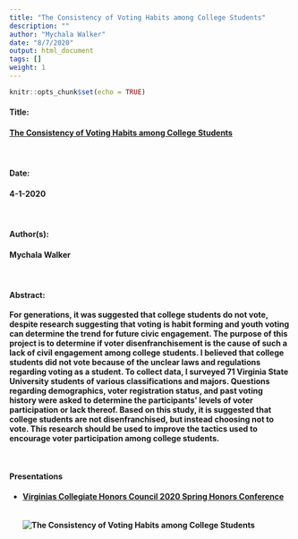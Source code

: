 ```yaml
---
title: "The Consistency of Voting Habits among College Students"
description: ""
author: "Mychala Walker"
date: "8/7/2020"
output: html_document
tags: []
weight: 1
---
```


```r
knitr::opts_chunk$set(echo = TRUE)
```

#### <b> Title: <br>
#### [The Consistency of Voting Habits among College Students](https://digitalcommons.odu.edu/cgi/viewcontent.cgi?article=1272&context=vchc-conference) <br>

<br>

#### <b> Date: <br>
#### 4-1-2020 <br>

<br>

#### <b> Author(s): <br>
#### Mychala Walker <br>

<br>

#### <b> Abstract: <br>
For generations, it was suggested that college students do not vote, despite research suggesting that voting is habit forming and youth voting can determine the trend for future civic engagement. The purpose of this project is to determine if voter disenfranchisement is the cause of such a lack of civil engagement among college students. I believed that college students did not vote because of the unclear laws and regulations regarding voting as a student. To collect data, I surveyed 71 Virginia State University students of various classifications and majors. Questions regarding demographics, voter registration status, and past voting history were asked to determine the participants’ levels of voter participation or lack thereof. Based on this study, it is suggested that college students are not disenfranchised, but instead choosing not to vote. This research should be used to improve the tactics used to encourage voter participation among college students.

<br>

#### <b> Presentations <br>
- [Virginias Collegiate Honors Council 2020 Spring Honors Conference](https://digitalcommons.odu.edu/vchc-conference/2020/posters/26/)
<br>
<br>
<br>
![The Consistency of Voting Habits among College Students](/Projects/Voting-College-Students_files/College - Voting.JPG)

